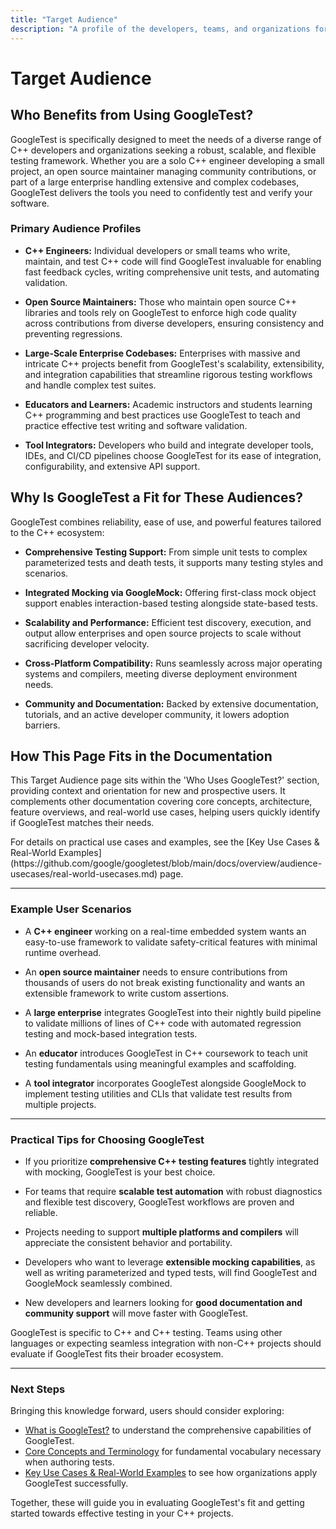 ```yaml
---
title: "Target Audience"
description: "A profile of the developers, teams, and organizations for whom GoogleTest is an excellent fit: C++ engineers, open source maintainers, large-scale enterprise codebases, educators, and tool integrators."
---
```


# Target Audience

## Who Benefits from Using GoogleTest?

GoogleTest is specifically designed to meet the needs of a diverse range of C++ developers and organizations seeking a robust, scalable, and flexible testing framework. Whether you are a solo C++ engineer developing a small project, an open source maintainer managing community contributions, or part of a large enterprise handling extensive and complex codebases, GoogleTest delivers the tools you need to confidently test and verify your software.

### Primary Audience Profiles

- **C++ Engineers:** 
  Individual developers or small teams who write, maintain, and test C++ code will find GoogleTest invaluable for enabling fast feedback cycles, writing comprehensive unit tests, and automating validation.

- **Open Source Maintainers:**
  Those who maintain open source C++ libraries and tools rely on GoogleTest to enforce high code quality across contributions from diverse developers, ensuring consistency and preventing regressions.

- **Large-Scale Enterprise Codebases:**
  Enterprises with massive and intricate C++ projects benefit from GoogleTest's scalability, extensibility, and integration capabilities that streamline rigorous testing workflows and handle complex test suites.

- **Educators and Learners:**
  Academic instructors and students learning C++ programming and best practices use GoogleTest to teach and practice effective test writing and software validation.

- **Tool Integrators:**
  Developers who build and integrate developer tools, IDEs, and CI/CD pipelines choose GoogleTest for its ease of integration, configurability, and extensive API support.

## Why Is GoogleTest a Fit for These Audiences?

GoogleTest combines reliability, ease of use, and powerful features tailored to the C++ ecosystem:

- **Comprehensive Testing Support:** From simple unit tests to complex parameterized tests and death tests, it supports many testing styles and scenarios.

- **Integrated Mocking via GoogleMock:** Offering first-class mock object support enables interaction-based testing alongside state-based tests.

- **Scalability and Performance:** Efficient test discovery, execution, and output allow enterprises and open source projects to scale without sacrificing developer velocity.

- **Cross-Platform Compatibility:** Runs seamlessly across major operating systems and compilers, meeting diverse deployment environment needs.

- **Community and Documentation:** Backed by extensive documentation, tutorials, and an active developer community, it lowers adoption barriers.

## How This Page Fits in the Documentation

This Target Audience page sits within the 'Who Uses GoogleTest?' section, providing context and orientation for new and prospective users. It complements other documentation covering core concepts, architecture, feature overviews, and real-world use cases, helping users quickly identify if GoogleTest matches their needs.

<Info>
For details on practical use cases and examples, see the [Key Use Cases & Real-World Examples](https://github.com/google/googletest/blob/main/docs/overview/audience-usecases/real-world-usecases.md) page.
</Info>

---

### Example User Scenarios

- A **C++ engineer** working on a real-time embedded system wants an easy-to-use framework to validate safety-critical features with minimal runtime overhead.

- An **open source maintainer** needs to ensure contributions from thousands of users do not break existing functionality and wants an extensible framework to write custom assertions.

- A **large enterprise** integrates GoogleTest into their nightly build pipeline to validate millions of lines of C++ code with automated regression testing and mock-based integration tests.

- An **educator** introduces GoogleTest in C++ coursework to teach unit testing fundamentals using meaningful examples and scaffolding.

- A **tool integrator** incorporates GoogleTest alongside GoogleMock to implement testing utilities and CLIs that validate test results from multiple projects.

---

### Practical Tips for Choosing GoogleTest

- If you prioritize **comprehensive C++ testing features** tightly integrated with mocking, GoogleTest is your best choice.

- For teams that require **scalable test automation** with robust diagnostics and flexible test discovery, GoogleTest workflows are proven and reliable.

- Projects needing to support **multiple platforms and compilers** will appreciate the consistent behavior and portability.

- Developers who want to leverage **extensible mocking capabilities**, as well as writing parameterized and typed tests, will find GoogleTest and GoogleMock seamlessly combined.

- New developers and learners looking for **good documentation and community support** will move faster with GoogleTest.

<Warning>
GoogleTest is specific to C++ and C++ testing. Teams using other languages or expecting seamless integration with non-C++ projects should evaluate if GoogleTest fits their broader ecosystem.
</Warning>

---

### Next Steps

Bringing this knowledge forward, users should consider exploring:

- [What is GoogleTest?](../overview/product-intro-core-concepts/what-is-googletest) to understand the comprehensive capabilities of GoogleTest.
- [Core Concepts and Terminology](../overview/product-intro-core-concepts/core-concepts-terminology) for fundamental vocabulary necessary when authoring tests.
- [Key Use Cases & Real-World Examples](../overview/audience-usecases/real-world-usecases) to see how organizations apply GoogleTest successfully.

Together, these will guide you in evaluating GoogleTest's fit and getting started towards effective testing in your C++ projects.
